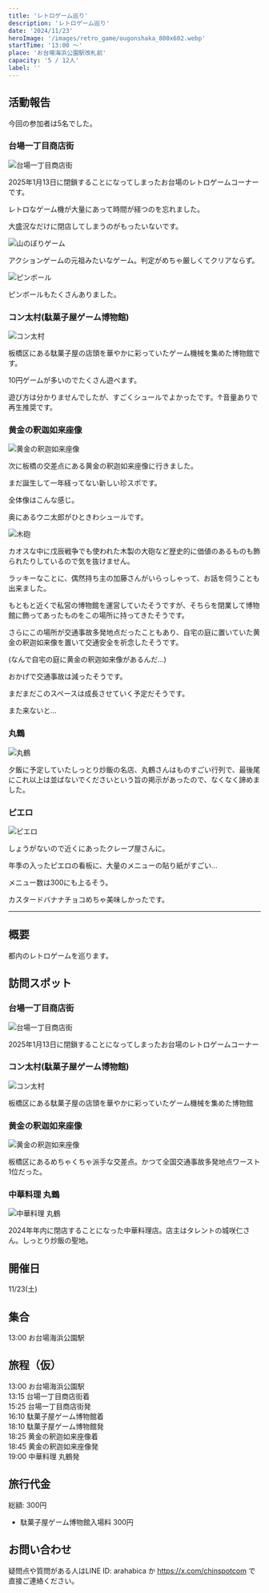 ```yaml
---
title: 'レトロゲーム巡り'
description: 'レトロゲーム巡り'
date: '2024/11/23'
heroImage: '/images/retro_game/ougonshaka_800x602.webp'
startTime: '13:00 〜'
place: 'お台場海浜公園駅改札前'
capacity: '5 / 12人'
label: ''
---
```


## 活動報告

今回の参加者は5名でした。

### 台場一丁目商店街

![台場一丁目商店街](/images/retro_game/daiba_800x1063.webp)

2025年1月13日に閉鎖することになってしまったお台場のレトロゲームコーナーです。

レトロなゲーム機が大量にあって時間が経つのを忘れました。

大盛況なだけに閉店してしまうのがもったいないです。


![山のぼりゲーム](/images/retro_game/daiba2_800x1063.webp)

アクションゲームの元祖みたいなゲーム。判定がめちゃ厳しくてクリアならず。  

![ピンボール](/images/retro_game/daiba3_800x1063.webp)

ピンボールもたくさんありました。


### コン太村(駄菓子屋ゲーム博物館)
![コン太村](/images/retro_game/kontamura_800x602.webp)

板橋区にある駄菓子屋の店頭を華やかに彩っていたゲーム機械を集めた博物館です。

10円ゲームが多いのでたくさん遊べます。

<BlogVideo
  url="/images/retro_game/theuniverse.mp4"
  poster="/images/retro_game/theuniverse_800x1422.webp"
  width={320}
/>

遊び方は分かりませんでしたが、すごくシュールでよかったです。↑音量ありで再生推奨です。

### 黄金の釈迦如来座像

![黄金の釈迦如来座像](/images/retro_game/ougonshaka_800x602.webp)

次に板橋の交差点にある黄金の釈迦如来座像に行きました。

まだ誕生して一年経ってない新しい珍スポです。

<BlogVideo
  url="/images/retro_game/ougonshaka.mp4"
  poster="/images/retro_game/ougonshaka_800x1422.webp"
  width={520}
/>

全体像はこんな感じ。

奥にあるウニ太郎がひときわシュールです。

![木砲](/images/retro_game/mokuhou_800x602.webp)

カオスな中に戊辰戦争でも使われた木製の大砲など歴史的に価値のあるものも飾られたりしているので気を抜けません。

ラッキーなことに、偶然持ち主の加藤さんがいらっしゃって、お話を伺うことも出来ました。

もともと近くで私営の博物館を運営していたそうですが、そちらを閉業して博物館に飾ってあったものをこの場所に持ってきたそうです。

さらにこの場所が交通事故多発地点だったこともあり、自宅の庭に置いていた黄金の釈迦如来像を置いて交通安全を祈念したそうです。

(なんで自宅の庭に黄金の釈迦如来像があるんだ...)

おかげで交通事故は減ったそうです。

まだまだこのスペースは成長させていく予定だそうです。

また来ないと...


### 丸鶴

![丸鶴](/images/retro_game/marutsuru_750x565.webp)

夕飯に予定していたしっとり炒飯の名店、丸鶴さんはものすごい行列で、最後尾にこれ以上は並ばないでくださいという旨の掲示があったので、なくなく諦めました。

### ピエロ

![ピエロ](/images/retro_game/pierro_800x1063.webp)

しょうがないので近くにあったクレープ屋さんに。

年季の入ったピエロの看板に、大量のメニューの貼り紙がすごい...

メニュー数は300にも上るそう。

カスタードバナナチョコめちゃ美味しかったです。


---

## 概要

都内のレトロゲームを巡ります。

## 訪問スポット

### 台場一丁目商店街

![台場一丁目商店街](/images/retro_game/daiba_800x1063.webp)

2025年1月13日に閉鎖することになってしまったお台場のレトロゲームコーナー

### コン太村(駄菓子屋ゲーム博物館)

![コン太村](/images/retro_game/kontamura_800x602.webp)

板橋区にある駄菓子屋の店頭を華やかに彩っていたゲーム機械を集めた博物館

### 黄金の釈迦如来座像

![黄金の釈迦如来座像](/images/retro_game/ougonshaka_800x602.webp)

板橋区にあるめちゃくちゃ派手な交差点。かつて全国交通事故多発地点ワースト1位だった。


### 中華料理 丸鶴

![中華料理 丸鶴](/images/retro_game/marutsuru_750x565.webp)

2024年年内に閉店することになった中華料理店。店主はタレントの城咲仁さん。しっとり炒飯の聖地。

## 開催日

11/23(土)

## 集合

13:00 お台場海浜公園駅

## 旅程（仮）

13:00 お台場海浜公園駅  
13:15 台場一丁目商店街着  
15:25 台場一丁目商店街発  
16:10 駄菓子屋ゲーム博物館着  
18:10 駄菓子屋ゲーム博物館発  
18:25 黄金の釈迦如来座像着  
18:45 黄金の釈迦如来座像発  
19:00 中華料理 丸鶴発


## 旅行代金

総額: 300円

- 駄菓子屋ゲーム博物館入場料 300円

## お問い合わせ

疑問点や質問がある人はLINE ID: arahabica か https://x.com/chinspotcom で直接ご連絡ください。
